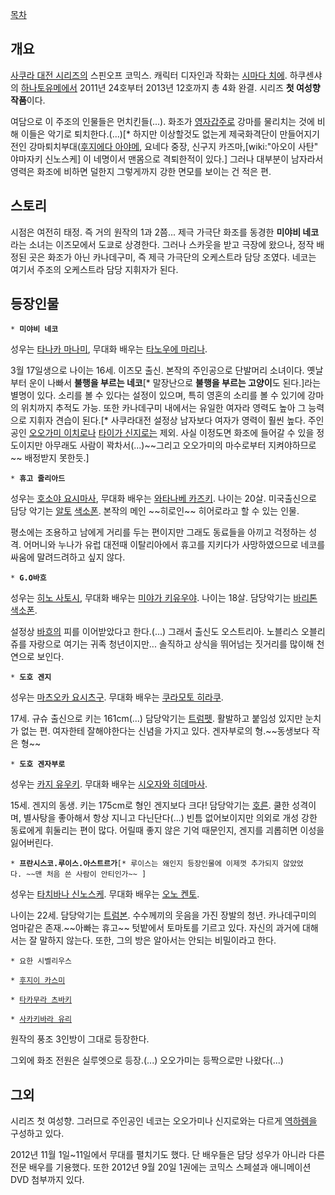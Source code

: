 [[목차]]

== 개요 ==
[[사쿠라 대전 시리즈]]의 스핀오프 코믹스. 캐릭터 디자인과 작화는 [[시마다 치에]]. 하쿠센샤의 [[하나토유메]]에서 2011년 24호부터 2013년 12호까지 총 4화 완결. 시리즈 '''첫 여성향 작품'''이다.

여담으로 이 주조의 인물들은 먼치킨들(...). 화조가 [[영자갑주]]로 강마를 물리치는 것에 비해 이들은 악기로 퇴치한다.(...)[* 하지만 이상할것도 없는게 제국화격단이 만들어지기 전인 강마퇴치부대([[후지에다 아야메]], 요네다 중장, 신구지 카즈마,[wiki:"아오이 사탄" 야마자키 신노스케] 이 네명이서 맨몸으로 격퇴한적이 있다.]  그러나 대부분이 남자라서 영력은 화조에 비하면 덜한지 그렇게까지 강한 면모를 보이는 건 적은 편.

== 스토리 ==
시점은 여전히 태정. 즉 거의 원작의 1과 2쯤... 제극 가극단 화조를 동경한 '''미야비 네코'''라는 소녀는 이즈모에서 도쿄로 상경한다. 그러나 스카웃을 받고 극장에 왔으나, 정작 배정된 곳은 화조가 아닌 카나데구미, 즉 제극 가극단의 오케스트라 담당 조였다. 네코는 여기서 주조의 오케스트라 담당 지휘자가 된다. 

== 등장인물 == 

 * '''미야비 네코'''
성우는 [[타나카 마나미]], 무대화 배우는 [[타노우에 마리나]].

3월 17일생으로 나이는 16세. 이즈모 출신. 본작의 주인공으로 단발머리 소녀이다. 옛날부터 운이 나빠서 '''불행을 부르는 네코'''[* 말장난으로 '''불행을 부르는 고양이'''도 된다.]라는 별명이 있다. 소리를 볼 수 있다는 설정이 있으며, 특히 영혼의 소리를 볼 수 있기에 강마의 위치까지 추적도 가능. 또한 카나데구미 내에서는 유일한 여자라 영력도 높아 그 능력으로 지휘자 견습이 된다.[* 사쿠라대전 설정상 남자보다 여자가 영력이 훨씬 높다. 주인공인 [[오오가미 이치로]]나 [[타이가 신지로]]는 제외. 사실 이정도면 화조에 들어갈 수 있을 정도이지만 아무래도 사람이 꽉차서(...)~~그리고 오오가미의 마수로부터 지켜야하므로~~ 배정받지 못한듯.]

 * '''휴고 줄리아드'''
성우는 [[호소야 요시마사]], 무대화 배우는 [[와타나베 카즈키]].
나이는 20살. 미국출신으로 담당 악기는 [[알토]] [[색소폰]]. 본작의 메인 ~~히로인~~ 히어로라고 할 수 있는 인물.

평소에는 조용하고 남에게 거리를 두는 편이지만 그래도 동료들을 아끼고 걱정하는 성격. 어머니와 누나가 유럽 대전때 이탈리아에서 휴고를 지키다가 사망하였으므로 네코를 싸움에 말려드려하고 싶지 않다. 

 * '''G.O바흐'''
성우는 [[히노 사토시]], 무대화 배우는 [[미야가 키유우야]].
나이는 18살. 담당악기는 [[바리톤]] [[색소폰]].

설정상 [[바흐]]의 피를 이어받았다고 한다.(...) 그래서 출신도 오스트리아. 노블리스 오블리쥬를 자랑으로 여기는 귀족 청년이지만... 솔직하고 상식을 뛰어넘는 짓거리를 많이해 천연으로 보인다.

 * '''도호 겐지'''
성우는 [[마츠오카 요시츠구]]. 무대화 배우는 [[쿠라모토 히라쿠]].

17세. 규슈 출신으로 키는 161cm(...) 담당악기는 [[트럼펫]]. 활발하고 붙임성 있지만 눈치가 없는 편. 여자한테 잘해야한다는 신념을 가지고 있다. 겐자부로의 형.~~동생보다 작은 형~~

 * '''도호 겐자부로'''
성우는 [[카지 유우키]]. 무대화 배우는 [[시오자와 히데마사]].

15세. 겐지의 동생. 키는 175cm로 형인 겐지보다 크다! 담당악기는 [[호른]].
쿨한 성격이며, 별사탕을 좋아해서 항상 지니고 다닌단다(...) 빈틈 없어보이지만 의외로 개성 강한 동료에게 휘둘리는 편이 많다. 어릴때 좋지 않은 기억 때문인지, 겐지를 괴롭히면 이성을 잃어버린다.

 * '''프란시스코.루이스.아스트르가'''[* 루이스는 왜인지 등장인물에 이제껏 추가되지 않았었다. ~~맨 처음 쓴 사람이 안티인가~~ ]
성우는 [[타치바나 신노스케]]. 무대화 배우는 [[오노 켄토]].

나이는 22세. 담당악기는 [[트럼본]].
수수께끼의 웃음을 가진 장발의 청년. 카나데구미의 엄마같은 존재.~~아빠는 휴고~~ 텃밭에서 토마토를 기르고 있다. 자신의 과거에 대해서는 잘 말하지 않는다. 또한, 그의 방은 알아서는 안되는 비밀이라고 한다.

 * 요한 시벨리우스

 * [[후지이 카스미]]

 * [[타카무라 츠바키]]

 * [[사카키바라 유리]]

원작의 풍조 3인방이 그대로 등장한다. 

그외에 화조 전원은 실루엣으로 등장.(...) 오오가미는 등짝으로만 나왔다(...)

== 그외 ==

시리즈 첫 여성향. 그러므로 주인공인 네코는 오오가미나 신지로와는 다르게 [[역하렘]]을 구성하고 있다.

2012년 11월 1일~11일에서 무대를 펼치기도 했다. 단 배우들은 담당 성우가 아니라 다른 전문 배우를 기용했다. 또한 2012년 9월 20일 1권에는 코믹스 스페셜과 애니메이션 DVD 첨부까지 있다. 
  
